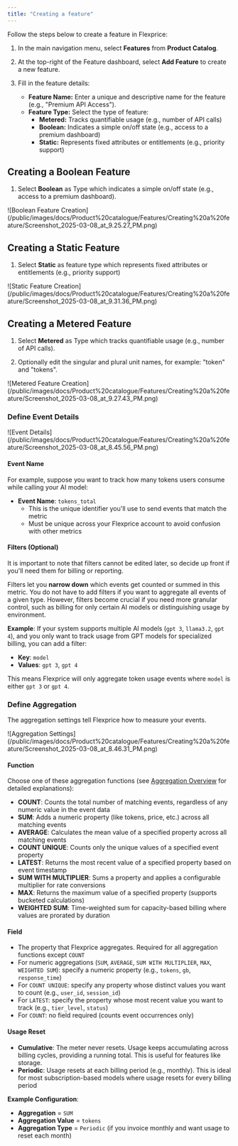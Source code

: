 ```yaml
---
title: "Creating a feature"
---
```


Follow the steps below to create a feature in Flexprice:

1. In the main navigation menu, select **Features** from **Product Catalog**.

2. At the top-right of the Feature dashboard, select **Add Feature** to create a new feature.

3. Fill in the feature details:
   - **Feature Name:** Enter a unique and descriptive name for the feature (e.g., "Premium API Access").
   - **Feature Type:** Select the type of feature:
     - **Metered:** Tracks quantifiable usage (e.g., number of API calls)
     - **Boolean:** Indicates a simple on/off state (e.g., access to a premium dashboard)
     - **Static:** Represents fixed attributes or entitlements (e.g., priority support)

## Creating a Boolean Feature

1. Select **Boolean** as Type which indicates a simple on/off state (e.g., access to a premium dashboard).

<Frame>
  ![Boolean Feature Creation](/public/images/docs/Product%20catalogue/Features/Creating%20a%20feature/Screenshot_2025-03-08_at_9.25.27_PM.png)
</Frame>

## Creating a Static Feature

1. Select **Static** as feature type which represents fixed attributes or entitlements (e.g., priority support)

<Frame>
  ![Static Feature Creation](/public/images/docs/Product%20catalogue/Features/Creating%20a%20feature/Screenshot_2025-03-08_at_9.31.36_PM.png)
</Frame>

## Creating a Metered Feature

1. Select **Metered** as Type which tracks quantifiable usage (e.g., number of API calls).

2. Optionally edit the singular and plural unit names, for example: "token" and "tokens".

<Frame>
  ![Metered Feature Creation](/public/images/docs/Product%20catalogue/Features/Creating%20a%20feature/Screenshot_2025-03-08_at_9.27.43_PM.png)
</Frame>

### Define Event Details

<Frame>
  ![Event Details](/public/images/docs/Product%20catalogue/Features/Creating%20a%20feature/Screenshot_2025-03-08_at_8.45.56_PM.png)
</Frame>

#### Event Name
For example, suppose you want to track how many tokens users consume while calling your AI model:
- **Event Name**: `tokens_total`
  - This is the unique identifier you'll use to send events that match the metric
  - Must be unique across your Flexprice account to avoid confusion with other metrics

#### Filters (Optional)
It is important to note that filters cannot be edited later, so decide up front if you'll need them for billing or reporting.

Filters let you **narrow down** which events get counted or summed in this metric. You do not have to add filters if you want to aggregate all events of a given type. However, filters become crucial if you need more granular control, such as billing for only certain AI models or distinguishing usage by environment.

**Example**: If your system supports multiple AI models (`gpt 3`, `llama3.2`, `gpt 4`), and you only want to track usage from GPT models for specialized billing, you can add a filter:

- **Key**: `model`
- **Values**: `gpt 3`, `gpt 4`

This means Flexprice will only aggregate token usage events where `model` is either `gpt 3` or `gpt 4`.

### Define Aggregation
The aggregation settings tell Flexprice how to measure your events.

<Frame>
  ![Aggregation Settings](/public/images/docs/Product%20catalogue/Features/Creating%20a%20feature/Screenshot_2025-03-08_at_8.46.31_PM.png)
</Frame>

#### Function
Choose one of these aggregation functions (see [Aggregation Overview](/docs/product-catalogue/features/aggregation/overview) for detailed explanations):
- **COUNT**: Counts the total number of matching events, regardless of any numeric value in the event data
- **SUM**: Adds a numeric property (like tokens, price, etc.) across all matching events
- **AVERAGE**: Calculates the mean value of a specified property across all matching events
- **COUNT UNIQUE**: Counts only the unique values of a specified event property
- **LATEST**: Returns the most recent value of a specified property based on event timestamp
- **SUM WITH MULTIPLIER**: Sums a property and applies a configurable multiplier for rate conversions
- **MAX**: Returns the maximum value of a specified property (supports bucketed calculations)
- **WEIGHTED SUM**: Time-weighted sum for capacity-based billing where values are prorated by duration

#### Field
- The property that Flexprice aggregates. Required for all aggregation functions except `COUNT`
- For numeric aggregations (`SUM`, `AVERAGE`, `SUM WITH MULTIPLIER`, `MAX`, `WEIGHTED SUM`): specify a numeric property (e.g., `tokens`, `gb`, `response_time`)
- For `COUNT UNIQUE`: specify any property whose distinct values you want to count (e.g., `user_id`, `session_id`)
- For `LATEST`: specify the property whose most recent value you want to track (e.g., `tier_level`, `status`)
- For `COUNT`: no field required (counts event occurrences only)

#### Usage Reset
- **Cumulative**: The meter never resets. Usage keeps accumulating across billing cycles, providing a running total. This is useful for features like storage.
- **Periodic**: Usage resets at each billing period (e.g., monthly). This is ideal for most subscription-based models where usage resets for every billing period

**Example Configuration**:
- **Aggregation** = `SUM`
- **Aggregation Value** = `tokens`
- **Aggregation Type** = `Periodic` (if you invoice monthly and want usage to reset each month)
